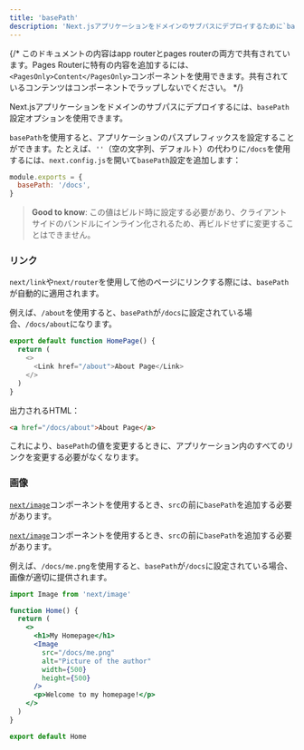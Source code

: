 ```yaml
---
title: 'basePath'
description: 'Next.jsアプリケーションをドメインのサブパスにデプロイするために`basePath`を使用します。'
---
```


{/* このドキュメントの内容はapp routerとpages routerの両方で共有されています。Pages Routerに特有の内容を追加するには、`<PagesOnly>Content</PagesOnly>`コンポーネントを使用できます。共有されているコンテンツはコンポーネントでラップしないでください。 */}

Next.jsアプリケーションをドメインのサブパスにデプロイするには、`basePath`設定オプションを使用できます。

`basePath`を使用すると、アプリケーションのパスプレフィックスを設定することができます。たとえば、`''`（空の文字列、デフォルト）の代わりに`/docs`を使用するには、`next.config.js`を開いて`basePath`設定を追加します：

```js title="next.config.js"
module.exports = {
  basePath: '/docs',
}
```

> **Good to know**: この値はビルド時に設定する必要があり、クライアントサイドのバンドルにインライン化されるため、再ビルドせずに変更することはできません。

### リンク

`next/link`や`next/router`を使用して他のページにリンクする際には、`basePath`が自動的に適用されます。

例えば、`/about`を使用すると、`basePath`が`/docs`に設定されている場合、`/docs/about`になります。

```js
export default function HomePage() {
  return (
    <>
      <Link href="/about">About Page</Link>
    </>
  )
}
```

出力されるHTML：

```html
<a href="/docs/about">About Page</a>
```

これにより、`basePath`の値を変更するときに、アプリケーション内のすべてのリンクを変更する必要がなくなります。

### 画像

<AppOnly>

[`next/image`](/docs/app/api-reference/components/image)コンポーネントを使用するとき、`src`の前に`basePath`を追加する必要があります。

</AppOnly>

<PagesOnly>

[`next/image`](https://nextjs.org/docs/canary/pages/api-reference/components/image)コンポーネントを使用するとき、`src`の前に`basePath`を追加する必要があります。

</PagesOnly>

例えば、`/docs/me.png`を使用すると、`basePath`が`/docs`に設定されている場合、画像が適切に提供されます。

```jsx
import Image from 'next/image'

function Home() {
  return (
    <>
      <h1>My Homepage</h1>
      <Image
        src="/docs/me.png"
        alt="Picture of the author"
        width={500}
        height={500}
      />
      <p>Welcome to my homepage!</p>
    </>
  )
}

export default Home
```